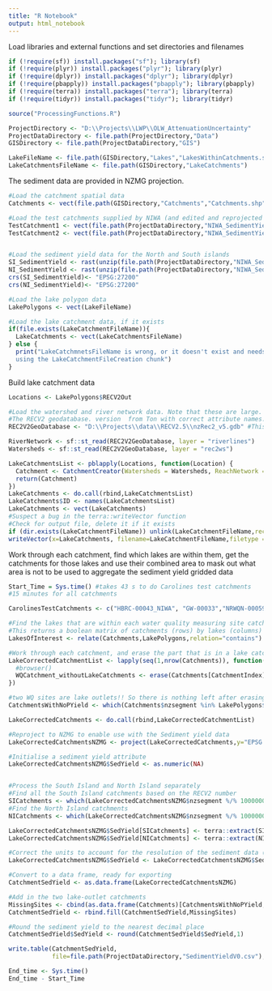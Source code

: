 ```yaml
---
title: "R Notebook"
output: html_notebook
---
```


Load libraries and external functions and set directories and filenames

```r
if (!require(sf)) install.packages("sf"); library(sf)
if (!require(plyr)) install.packages("plyr"); library(plyr)
if (!require(dplyr)) install.packages("dplyr"); library(dplyr)
if (!require(pbapply)) install.packages("pbapply"); library(pbapply)
if (!require(terra)) install.packages("terra"); library(terra)
if (!require(tidyr)) install.packages("tidyr"); library(tidyr)

source("ProcessingFunctions.R")

ProjectDirectory <- "D:\\Projects\\LWP\\OLW_AttenuationUncertainty"
ProjectDataDirectory <- file.path(ProjectDirectory,"Data")
GISDirectory <- file.path(ProjectDataDirectory,"GIS")

LakeFileName <- file.path(GISDirectory,"Lakes","LakesWithinCatchments.shp")
LakeCatchmentsFileName <- file.path(GISDirectory,"LakeCatchments")
```

The sediment data are provided in NZMG projection.

```r
#Load the catchment spatial data
Catchments <- vect(file.path(GISDirectory,"Catchments","Catchments.shp"))

#Load the test catchments supplied by NIWA (and edited and reprojected to NZTM by Tim) for checking sediment yield calculations
TestCatchment1 <- vect(file.path(ProjectDataDirectory,"NIWA_SedimentYieldGrid","sediment_2002","bowensNZTM.shp"))
TestCatchment2 <- vect(file.path(ProjectDataDirectory,"NIWA_SedimentYieldGrid","sediment_2002","chardsNZTM.shp"))


#Load the sediment yield data for the North and South islands
SI_SedimentYield <- rast(unzip(file.path(ProjectDataDirectory,"NIWA_SedimentYieldGrid","Si_sedye.zip")))
NI_SedimentYield <- rast(unzip(file.path(ProjectDataDirectory,"NIWA_SedimentYieldGrid","Ni_sedye.zip")))
crs(SI_SedimentYield)<- "EPSG:27200"
crs(NI_SedimentYield)<- "EPSG:27200"

#Load the lake polygon data
LakePolygons <- vect(LakeFileName)

#Load the lake catchment data, if it exists
if(file.exists(LakeCatchmentFileName)){
  LakeCatchments <- vect(LakeCatchmentsFileName)
} else {
  print("LakeCatchmnetsFileName is wrong, or it doesn't exist and needs to be created 
  using the LakeCatchmentFileCreation chunk")
}

```

Build lake catchment data
```r
Locations <- LakePolygons$RECV2Out

#Load the watershed and river network data. Note that these are large.
#The RECV2 geodatabase. version  from Ton with correct attribute names.
REC2V2GeoDatabase <- "D:\\Projects\\data\\RECV2.5\\nzRec2_v5.gdb" #This is the NIWA version

RiverNetwork <- sf::st_read(REC2V2GeoDatabase, layer = "riverlines")
Watersheds <- sf::st_read(REC2V2GeoDatabase, layer = "rec2ws")

LakeCatchmentsList <- pblapply(Locations, function(Location) {
  Catchment <- CatchmentCreator(Watersheds = Watersheds, ReachNetwork = RiverNetwork, OutletReach = Location)
  return(Catchment)
})
LakeCatchments <- do.call(rbind,LakeCatchmentsList)
LakeCatchments$ID <- names(LakeCatchmentsList)
LakeCatchments <- vect(LakeCatchments)
#Suspect a bug in the terra::writeVector function
#Check for output file, delete it if it exists
if (dir.exists(LakeCatchmentFileName)) unlink(LakeCatchmentFileName,recursive=TRUE)
writeVector(x=LakeCatchments, filename=LakeCatchmentFileName,filetype = "ESRI Shapefile",overwrite=TRUE)

```

Work through each catchment, find which lakes are within them, get the catchments for those lakes and use their combined area to mask out what area is not to be used to aggregate the sediment yield gridded data
```r
Start_Time = Sys.time() #takes 43 s to do Carolines test catchments
#15 minutes for all catchments

CarolinesTestCatchments <- c("HBRC-00043_NIWA", "GW-00033","NRWQN-00059_NIWA","NRC-00045", "EW-00040", "ORC-00081", "HRC-00032", "ECAN-00116")

#Find the lakes that are within each water quality measuring site catchment
#This returns a boolean matrix of catchments (rows) by lakes (columns)
LakesOfInterest <- relate(Catchments,LakePolygons,relation="contains")

#Work through each catchment, and erase the part that is in a lake catchment
LakeCorrectedCatchmentList <- lapply(seq(1,nrow(Catchments)), function(CatchmentIndex){
  #browser()
  WQCatchment_withoutLakeCatchments <- erase(Catchments[CatchmentIndex],LakeCatchments[LakesOfInterest[CatchmentIndex,]])
})

#two WQ sites are lake outlets!! So there is nothing left after erasing lake catchments.
CatchmentsWithNoPYield <- which(Catchments$nzsegment %in% LakePolygons$RECV2Out)

LakeCorrectedCatchments <- do.call(rbind,LakeCorrectedCatchmentList)

#Reproject to NZMG to enable use with the Sediment yield data
LakeCorrectedCatchmentsNZMG <- project(LakeCorrectedCatchments,y="EPSG:27200")

#Initialise a sediment yield attribute
LakeCorrectedCatchmentsNZMG$SedYield <- as.numeric(NA)


#Process the South Island and North Island separately 
#Find all the South Island catchments based on the RECV2 number
SICatchments <- which(LakeCorrectedCatchmentsNZMG$nzsegment %/% 1000000 >= 10 )#& LakeCorrectedCatchmentsNZMG$sID %in% CarolinesTestCatchments)
#Find the North Island catchments
NICatchments <- which(LakeCorrectedCatchmentsNZMG$nzsegment %/% 1000000 < 10 )# & LakeCorrectedCatchmentsNZMG$sID %in% CarolinesTestCatchments)

LakeCorrectedCatchmentsNZMG$SedYield[SICatchments] <- terra::extract(SI_SedimentYield,LakeCorrectedCatchmentsNZMG[SICatchments],sum, na.rm=TRUE)[,2]
LakeCorrectedCatchmentsNZMG$SedYield[NICatchments] <- terra::extract(NI_SedimentYield,LakeCorrectedCatchmentsNZMG[NICatchments],sum, na.rm=TRUE)[,2]

#Correct the units to account for the resolution of the sediment data (100 m)
LakeCorrectedCatchmentsNZMG$SedYield <- LakeCorrectedCatchmentsNZMG$SedYield / 100 #Should now be in Tons/Year

#Convert to a data frame, ready for exporting
CatchmentSedYield <- as.data.frame(LakeCorrectedCatchmentsNZMG)

#Add in the two lake-outlet catchments
MissingSites <- cbind(as.data.frame(Catchments)[CatchmentsWithNoPYield,],data.frame("SedYield" = c(0,0)))
CatchmentSedYield <- rbind.fill(CatchmentSedYield,MissingSites)

#Round the sediment yield to the nearest decimal place
CatchmentSedYield$SedYield <- round(CatchmentSedYield$SedYield,1)

write.table(CatchmentSedYield,
            file=file.path(ProjectDataDirectory,"SedimentYieldV0.csv"),sep=",",row.names = FALSE,append=FALSE,quote = FALSE)

End_time <- Sys.time()
End_time - Start_Time

```



